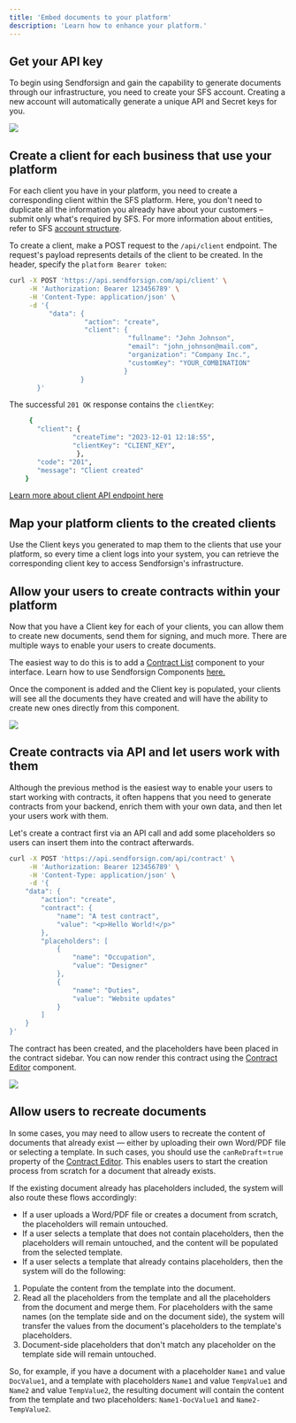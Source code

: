 ```yaml
---
title: 'Embed documents to your platform'
description: 'Learn how to enhance your platform.'
---
```


## Get your API key

To begin using Sendforsign and gain the capability to generate documents through our infrastructure, 
you need to create your SFS account. Creating a new account will automatically generate a unique API and Secret keys for you.

<Frame caption="API key">
  <img src="/usecase/img/1.png" />
</Frame>

## Create a client for each business that use your platform

For each client you have in your platform, you need to create a corresponding client within the 
SFS platform. Here, you don't need to duplicate all the information you already have about your 
customers – submit only what's required by SFS. For more information about entities, refer to 
SFS [account structure](/api-reference/structure).

To create a client, make a POST request to the `/api/client` endpoint. 
The request's payload represents details of the client to be created. In the header, specify the `platform Bearer token`:

```bash cURL
curl -X POST 'https://api.sendforsign.com/api/client' \
     -H 'Authorization: Bearer 123456789' \
     -H 'Content-Type: application/json' \
     -d '{ 
		  "data": {
				   "action": "create",
				   "client": {
							  "fullname": "John Johnson",
							  "email": "john_johnson@mail.com",
							  "organization": "Company Inc.",
							  "customKey": "YOUR_COMBINATION"
						     }
				  }
       }'
```

The successful `201 OK` response contains the `clientKey`:

```bash JSON
     {
       "client": {
                "createTime": "2023-12-01 12:18:55",
                "clientKey": "CLIENT_KEY",
                 },
       "code": "201",
       "message": "Client created"
    }
```

[Learn more about client API endpoint here](/api-reference/client/create)

## Map your platform clients to the created clients

Use the Client keys you generated to map them to the clients that use your platform, 
so every time a client logs into your system, you can retrieve the corresponding client key 
to access Sendforsign's infrastructure.

## Allow your users to create contracts within your platform

Now that you have a Client key for each of your clients, you can allow them to create new documents, 
send them for signing, and much more. There are multiple ways to enable your users to create documents.

The easiest way to do this is to add a [Contract List](/sdk/components/contractlist) component to your interface. Learn how to use 
Sendforsign Components [here.](/sdk/introsdk)

Once the component is added and the Client key is populated, your clients will see all the documents they have 
created and will have the ability to create new ones directly from this component.

<Frame caption="Contract List">
  <img src="/sdk/img/list.png" />
</Frame>

## Create contracts via API and let users work with them

Although the previous method is the easiest way to enable your users to start working with contracts,
it often happens that you need to generate contracts from your backend, enrich them with your own data, and 
then let your users work with them.

Let's create a contract first via an API call and add some placeholders so users can 
insert them into the contract afterwards.


```bash cURL
curl -X POST 'https://api.sendforsign.com/api/contract' \
     -H 'Authorization: Bearer 123456789' \
     -H 'Content-Type: application/json' \
     -d '{
    "data": {
        "action": "create",
        "contract": {
            "name": "A test contract",
            "value": "<p>Hello World!</p>"
        },
        "placeholders": [
            {
                "name": "Occupation",
                "value": "Designer"
            },
            {
                "name": "Duties",
                "value": "Website updates"
            }
        ]
    }
}'
```

The contract has been created, and the placeholders have been placed in the contract sidebar.
You can now render this contract using the [Contract Editor](/sdk/components/contracteditor) component.

<Frame caption="Placeholders">
  <img src="/usecase/img/8.png" />
</Frame>

## Allow users to recreate documents

In some cases, you may need to allow users to recreate the content of documents that already exist — 
either by uploading their own Word/PDF file or selecting a template. 
In such cases, you should use the `canReDraft`=`true` property of the [Contract Editor](/sdk/components/contracteditor). 
This enables users to start the creation process from scratch for a document that already exists.

If the existing document already has placeholders included, the system will also route these flows accordingly:

- If a user uploads a Word/PDF file or creates a document from scratch, the placeholders will remain untouched.
- If a user selects a template that does not contain placeholders, then the placeholders will remain untouched, 
and the content will be populated from the selected template.
- If a user selects a template that already contains placeholders, then the system will do the following:
1. Populate the content from the template into the document.
2. Read all the placeholders from the template and all the placeholders from the document and merge them. For 
placeholders with the same names (on the template side and on the document side), the system will transfer the 
values from the document's placeholders to the template's placeholders.
3. Document-side placeholders that don't match any placeholder on the template side will remain untouched.


So, for example, if you have a document with a placeholder `Name1` and value `DocValue1`, and a template with placeholders 
`Name1` and value `TempValue1` and `Name2` and value `TempValue2`, the resulting document will contain the content from the template and 
two placeholders: `Name1-DocValue1` and `Name2-TempValue2`.


